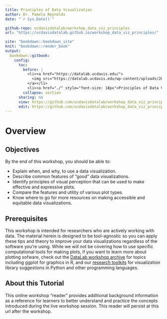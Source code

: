 ```yaml
---
title: Principles of Data Visualization
author: Dr. Pamela Reynolds
date: "`r Sys.Date()`"

github-repo: ucdavisdatalab/workshop_data_viz_principles
url: "https://ucdavisdatalab.github.io/workshop_data_viz_principles/"

site: "bookdown::bookdown_site"
knit: "bookdown::render_book"
output:
  bookdown::gitbook:
    config:
      toc:
        before: |
          <li><a href="https://datalab.ucdavis.edu/">
            <img src="https://datalab.ucdavis.edu/wp-content/uploads/2019/07/datalab-logo-full-color-rgb-1.png" style="height: 100%; width: 100%; object-fit: contain" />
          </a></li>
          <li><a href="./" style="font-size: 18px">Principles of Data Visualization</a></li>
        collapse: section
      sharing: no
      view: https://github.com/ucdavisdatalab/workshop_data_viz_principles/blob/master/%s
      edit: https://github.com/ucdavisdatalab/workshop_data_viz_principles/edit/master/%s
---
```


# Overview {-}

Objectives
----------------------------

By the end of this workshop, you should be able to:

* Explain when, and why, to use a data visualization.
* Describe common features of "good" data visualizations.
* Identify principles of visual perception that can be used to make effective and expressive plots.
* Compare the features and utility of various plot types.
* Know where to go for more resources on making accessible and equitable data visualizations.


Prerequisites
-------------

This workshop is intended for researchers who are actively working with data. The material herein is designed to be tool-agnostic so you can apply these tips and theory to improve your data visualizations regardless of the software you’re using. While we will not be covering how to use specific computational tools for making plots, if you want to learn more about plotting sofware, check out the [DataLab workshop archive](https://datalab.ucdavis.edu/archive/) for topics including ggplot for graphics in R, and our [research toolkits](https://datalab.ucdavis.edu/technologies/) for visualization library suggestions in Python and other programming languages.


About this Tutorial
-------------------

This online workshop "reader" provides additional background information as a reference for learners to better understand and practice the concepts introduced during the live workshop session. This reader will persist at this url after the workshop. 
